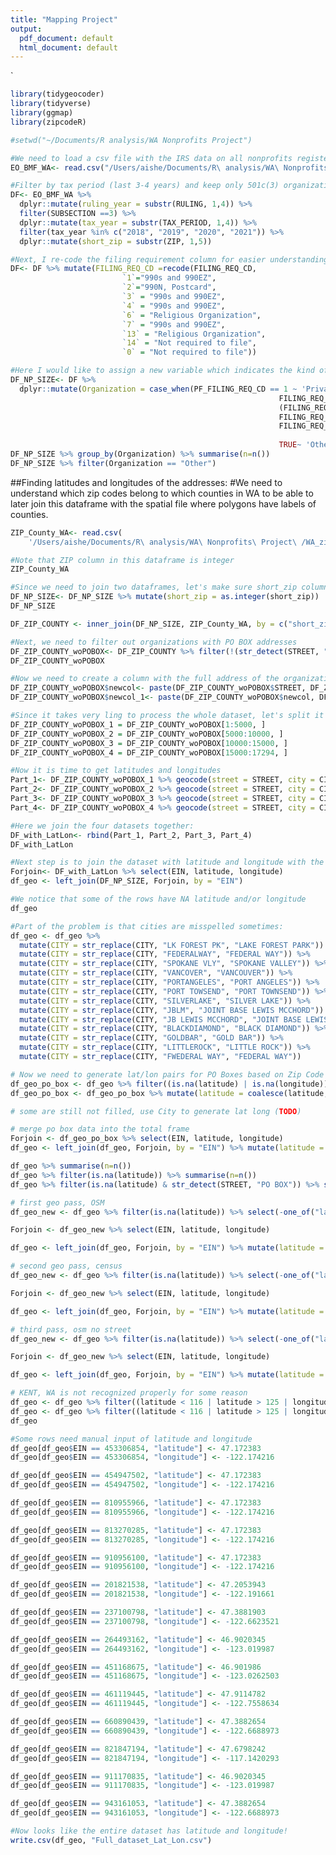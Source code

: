 ```yaml
---
title: "Mapping Project"
output:
  pdf_document: default
  html_document: default
---
```



`
```r
library(tidygeocoder)
library(tidyverse)
library(ggmap)
library(zipcodeR)
```

```r
#setwd("~/Documents/R analysis/WA Nonprofits Project")
```


```r
#We need to load a csv file with the IRS data on all nonprofits registered in Washington state: 
EO_BMF_WA<- read.csv("/Users/aishe/Documents/R\ analysis/WA\ Nonprofits\ Project\ /EO_BMF_WA_May2021.csv")
```

```r
#Filter by tax period (last 3-4 years) and keep only 501c(3) organizations. Make ruling year and NTEE codes more approachable by extracting only year. 
DF<- EO_BMF_WA %>%
  dplyr::mutate(ruling_year = substr(RULING, 1,4)) %>% 
  filter(SUBSECTION ==3) %>% 
  dplyr::mutate(tax_year = substr(TAX_PERIOD, 1,4)) %>% 
  filter(tax_year %in% c("2018", "2019", "2020", "2021")) %>% 
  dplyr::mutate(short_zip = substr(ZIP, 1,5))

```

```r
#Next, I re-code the filing requirement column for easier understanding
DF<- DF %>% mutate(FILING_REQ_CD =recode(FILING_REQ_CD, 
                         `1`="990s and 990EZ",
                         `2`="990N, Postcard",
                         `3` = "990s and 990EZ",
                         `4` = "990s and 990EZ",
                         `6` = "Religious Organization",
                         `7` = "990s and 990EZ",
                         `13` = "Religious Organization",
                         `14` = "Not required to file",
                         `0` = "Not required to file"))

```


```r
#Here I would like to assign a new variable which indicates the kind of the organization based on its filing requirement
DF_NP_SIZE<- DF %>% 
  dplyr::mutate(Organization = case_when(PF_FILING_REQ_CD == 1 ~ 'Private Foundation',
                                                            FILING_REQ_CD =="990N, Postcard" ~ 'Small',
                                                            (FILING_REQ_CD == "990s and 990EZ" & REVENUE_AMT < 200000 |FILING_REQ_CD == "990s and 990EZ" & ASSET_AMT < 500000) ~ 'Medium',
                                                            FILING_REQ_CD == "990s and 990EZ" ~ 'Large',
                                                            FILING_REQ_CD == "Religious Organization" ~ 'Religious',
                                         
                                                            TRUE~ 'Other' ))
DF_NP_SIZE %>% group_by(Organization) %>% summarise(n=n()) 
DF_NP_SIZE %>% filter(Organization == "Other") 
```



##Finding latitudes and longitudes of the addresses:
#We need to understand which zip codes belong to which counties in WA to be able to later join this dataframe with the spatial file where polygons have labels of counties.
```r
ZIP_County_WA<- read.csv(
    '/Users/aishe/Documents/R\ analysis/WA\ Nonprofits\ Project\ /WA_zip_counties.csv', header = TRUE)
```

```r
#Note that ZIP column in this dataframe is integer
ZIP_County_WA
```


```r
#Since we need to join two dataframes, let's make sure short_zip column is of an integer type.
DF_NP_SIZE<- DF_NP_SIZE %>% mutate(short_zip = as.integer(short_zip))
DF_NP_SIZE
```
```r
DF_ZIP_COUNTY <- inner_join(DF_NP_SIZE, ZIP_County_WA, by = c("short_zip" = "ZIP"))
```

```r
#Next, we need to filter out organizations with PO BOX addresses
DF_ZIP_COUNTY_woPOBOX<- DF_ZIP_COUNTY %>% filter(!(str_detect(STREET, "PO BOX")))
DF_ZIP_COUNTY_woPOBOX
```
```r
#Now we need to create a column with the full address of the organization
DF_ZIP_COUNTY_woPOBOX$newcol<- paste(DF_ZIP_COUNTY_woPOBOX$STREET, DF_ZIP_COUNTY_woPOBOX$CITY, DF_ZIP_COUNTY_woPOBOX$STATE, sep = ", " )
DF_ZIP_COUNTY_woPOBOX$newcol_1<- paste(DF_ZIP_COUNTY_woPOBOX$newcol, DF_ZIP_COUNTY_woPOBOX$short_zip, sep = " ")
```


```r
#Since it takes very ling to process the whole dataset, let's split it to 4 parts:
DF_ZIP_COUNTY_woPOBOX_1 = DF_ZIP_COUNTY_woPOBOX[1:5000, ]
DF_ZIP_COUNTY_woPOBOX_2 = DF_ZIP_COUNTY_woPOBOX[5000:10000, ]
DF_ZIP_COUNTY_woPOBOX_3 = DF_ZIP_COUNTY_woPOBOX[10000:15000, ]
DF_ZIP_COUNTY_woPOBOX_4 = DF_ZIP_COUNTY_woPOBOX[15000:17294, ]

```



```r
#Now it is time to get latitudes and longitudes
Part_1<- DF_ZIP_COUNTY_woPOBOX_1 %>% geocode(street = STREET, city = CITY, state = STATE, postalcode = ZIP, method = 'osm', lat = latitude, lon = longitude)
Part_2<- DF_ZIP_COUNTY_woPOBOX_2 %>% geocode(street = STREET, city = CITY, state = STATE, postalcode = ZIP, method = 'osm', lat = latitude, lon = longitude)
Part_3<- DF_ZIP_COUNTY_woPOBOX_3 %>% geocode(street = STREET, city = CITY, state = STATE, postalcode = ZIP, method = 'osm', lat = latitude, lon = longitude)
Part_4<- DF_ZIP_COUNTY_woPOBOX_4 %>% geocode(street = STREET, city = CITY, state = STATE, postalcode = ZIP, method = 'osm', lat = latitude, lon = longitude)
```

```r
#Here we join the four datasets together:
DF_with_LatLon<- rbind(Part_1, Part_2, Part_3, Part_4)
DF_with_LatLon
```

```r
#Next step is to join the dataset with latitude and longitude with the original dataset
Forjoin<- DF_with_LatLon %>% select(EIN, latitude, longitude)
df_geo <- left_join(DF_NP_SIZE, Forjoin, by = "EIN")
```

```r
#We notice that some of the rows have NA latitude and/or longitude
df_geo
```


```r
#Part of the problem is that cities are misspelled sometimes:
df_geo <- df_geo %>% 
  mutate(CITY = str_replace(CITY, "LK FOREST PK", "LAKE FOREST PARK")) %>% 
  mutate(CITY = str_replace(CITY, "FEDERALWAY", "FEDERAL WAY")) %>% 
  mutate(CITY = str_replace(CITY, "SPOKANE VLY", "SPOKANE VALLEY")) %>% 
  mutate(CITY = str_replace(CITY, "VANCOVER", "VANCOUVER")) %>% 
  mutate(CITY = str_replace(CITY, "PORTANGELES", "PORT ANGELES")) %>% 
  mutate(CITY = str_replace(CITY, "PORT TOWSEND", "PORT TOWNSEND")) %>%
  mutate(CITY = str_replace(CITY, "SILVERLAKE", "SILVER LAKE")) %>%
  mutate(CITY = str_replace(CITY, "JBLM", "JOINT BASE LEWIS MCCHORD")) %>%
  mutate(CITY = str_replace(CITY, "JB LEWIS MCCHORD", "JOINT BASE LEWIS MCCHORD")) %>%
  mutate(CITY = str_replace(CITY, "BLACKDIAMOND", "BLACK DIAMOND")) %>%
  mutate(CITY = str_replace(CITY, "GOLDBAR", "GOLD BAR")) %>%
  mutate(CITY = str_replace(CITY, "LITTLEROCK", "LITTLE ROCK")) %>%
  mutate(CITY = str_replace(CITY, "FWEDERAL WAY", "FEDERAL WAY"))

```

```r
# Now we need to generate lat/lon pairs for PO Boxes based on Zip Code
df_geo_po_box <- df_geo %>% filter((is.na(latitude) | is.na(longitude)) & str_detect(STREET, "PO BOX")) %>% inner_join(zip_code_db[, c("zipcode", "lat", "lng")], by=c("short_zip" = "zipcode"))
df_geo_po_box <- df_geo_po_box %>% mutate(latitude = coalesce(latitude,lat)) %>% mutate(longitude = coalesce(longitude,lng)) %>% select(-one_of("lat", "lng"))

# some are still not filled, use City to generate lat long (TODO)
```

```r
# merge po box data into the total frame
Forjoin <- df_geo_po_box %>% select(EIN, latitude, longitude)
df_geo <- left_join(df_geo, Forjoin, by = "EIN") %>% mutate(latitude = coalesce(latitude.x,latitude.y)) %>% mutate(longitude = coalesce(longitude.x,longitude.y)) %>%select(-one_of("latitude.x", "latitude.y", "longitude.x", "longitude.y"))
```



```r
df_geo %>% summarise(n=n())
df_geo %>% filter(is.na(latitude)) %>% summarise(n=n())
df_geo %>% filter(is.na(latitude) & str_detect(STREET, "PO BOX")) %>% summarise(n=n())
```

```r
# first geo pass, OSM
df_geo_new <- df_geo %>% filter(is.na(latitude)) %>% select(-one_of("latitude", "longitude")) %>% geocode(street = STREET, city = CITY, state = STATE, postalcode = ZIP, method = "osm", lat = latitude, lon = longitude)

Forjoin <- df_geo_new %>% select(EIN, latitude, longitude)

df_geo <- left_join(df_geo, Forjoin, by = "EIN") %>% mutate(latitude = coalesce(latitude.x,latitude.y)) %>% mutate(longitude = coalesce(longitude.x,longitude.y)) %>%select(-one_of("latitude.x", "latitude.y", "longitude.x", "longitude.y"))
```

```r
# second geo pass, census
df_geo_new <- df_geo %>% filter(is.na(latitude)) %>% select(-one_of("latitude", "longitude")) %>% geocode(street = STREET, city = CITY, state = STATE, postalcode = ZIP, method = "census", lat = latitude, lon = longitude)

Forjoin <- df_geo_new %>% select(EIN, latitude, longitude)

df_geo <- left_join(df_geo, Forjoin, by = "EIN") %>% mutate(latitude = coalesce(latitude.x,latitude.y)) %>% mutate(longitude = coalesce(longitude.x,longitude.y)) %>%select(-one_of("latitude.x", "latitude.y", "longitude.x", "longitude.y"))
```


```r
# third pass, osm no street
df_geo_new <- df_geo %>% filter(is.na(latitude)) %>% select(-one_of("latitude", "longitude")) %>% geocode(state = STATE, postalcode = ZIP, method = "osm", lat = latitude, lon = longitude)

Forjoin <- df_geo_new %>% select(EIN, latitude, longitude)

df_geo <- left_join(df_geo, Forjoin, by = "EIN") %>% mutate(latitude = coalesce(latitude.x,latitude.y)) %>% mutate(longitude = coalesce(longitude.x,longitude.y)) %>%select(-one_of("latitude.x", "latitude.y", "longitude.x", "longitude.y"))
```

```r
# KENT, WA is not recognized properly for some reason
df_geo <- df_geo %>% filter((latitude < 116 | latitude > 125 | longitude > 49 | longitude < 45.5) & (short_zip == "98035" | CITY == "KENT")) %>% mutate(latitude=47.3814) %>% mutate(longitude=-122.2336)
df_geo <- df_geo %>% filter((latitude < 116 | latitude > 125 | longitude > 49 | longitude < 45.5) & (short_zip == "98064" | CITY == "KENT")) %>% mutate(latitude=47.3814) %>% mutate(longitude=-122.2339)
df_geo
```


```r
#Some rows need manual input of latitude and longitude
df_geo[df_geo$EIN == 453306854, "latitude"] <- 47.172383
df_geo[df_geo$EIN == 453306854, "longitude"] <- -122.174216

df_geo[df_geo$EIN == 454947502, "latitude"] <- 47.172383
df_geo[df_geo$EIN == 454947502, "longitude"] <- -122.174216

df_geo[df_geo$EIN == 810955966, "latitude"] <- 47.172383
df_geo[df_geo$EIN == 810955966, "longitude"] <- -122.174216

df_geo[df_geo$EIN == 813270285, "latitude"] <- 47.172383
df_geo[df_geo$EIN == 813270285, "longitude"] <- -122.174216

df_geo[df_geo$EIN == 910956100, "latitude"] <- 47.172383
df_geo[df_geo$EIN == 910956100, "longitude"] <- -122.174216

df_geo[df_geo$EIN == 201821538, "latitude"] <- 47.2053943
df_geo[df_geo$EIN == 201821538, "longitude"] <- -122.191661

df_geo[df_geo$EIN == 237100798, "latitude"] <- 47.3881903
df_geo[df_geo$EIN == 237100798, "longitude"] <- -122.6623521

df_geo[df_geo$EIN == 264493162, "latitude"] <- 46.9020345
df_geo[df_geo$EIN == 264493162, "longitude"] <- -123.019987

df_geo[df_geo$EIN == 451168675, "latitude"] <- 46.901986
df_geo[df_geo$EIN == 451168675, "longitude"] <- -123.0262503

df_geo[df_geo$EIN == 461119445, "latitude"] <- 47.9114782
df_geo[df_geo$EIN == 461119445, "longitude"] <- -122.7558634

df_geo[df_geo$EIN == 660890439, "latitude"] <- 47.3882654
df_geo[df_geo$EIN == 660890439, "longitude"] <- -122.6688973

df_geo[df_geo$EIN == 821847194, "latitude"] <- 47.6798242
df_geo[df_geo$EIN == 821847194, "longitude"] <- -117.1420293

df_geo[df_geo$EIN == 911170835, "latitude"] <- 46.9020345
df_geo[df_geo$EIN == 911170835, "longitude"] <- -123.019987

df_geo[df_geo$EIN == 943161053, "latitude"] <- 47.3882654
df_geo[df_geo$EIN == 943161053, "longitude"] <- -122.6688973

```

```r
#Now looks like the entire dataset has latitude and longitude!
write.csv(df_geo, "Full_dataset_Lat_Lon.csv")
```

